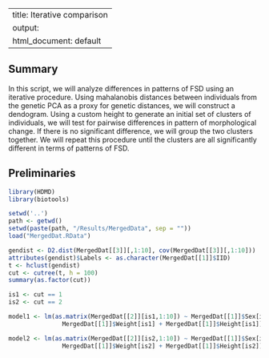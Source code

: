 --
title: Iterative comparison
output: 
  html_document: default
---

## Summary

In this script, we will analyze differences in patterns of FSD using an iterative procedure. 
Using mahalanobis distances between individuals from the genetic PCA as a proxy for genetic distances, we will construct a dendogram.
Using a custom height to generate an initial set of clusters of individuals, we will test for pairwise differences in pattern of morphological change. 
If there is no significant difference, we will group the two clusters together. 
We will repeat this procedure until the clusters are all significantly different in terms of patterns of FSD.

## Preliminaries

```r
library(HDMD)
library(biotools)

setwd('..')
path <- getwd()
setwd(paste(path, "/Results/MergedData", sep = ""))
load("MergedDat.RData")

gendist <- D2.dist(MergedDat[[3]][,1:10], cov(MergedDat[[3]][,1:10]))
attributes(gendist)$Labels <- as.character(MergedDat[[1]]$IID)
t <- hclust(gendist)
cut <- cutree(t, h = 100)
summary(as.factor(cut))

```

```r
is1 <- cut == 1
is2 <- cut == 2

model1 <- lm(as.matrix(MergedDat[[2]][is1,1:10]) ~ MergedDat[[1]]$Sex[is1] + 
               MergedDat[[1]]$Weight[is1] + MergedDat[[1]]$Height[is1])

model2 <- lm(as.matrix(MergedDat[[2]][is2,1:10]) ~ MergedDat[[1]]$Sex[is2] + 
               MergedDat[[1]]$Weight[is2] + MergedDat[[1]]$Height[is2])


```

